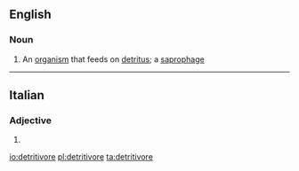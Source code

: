 ==English==

===Noun===
{{wikipedia}}
{{en-noun}}
# {{label|en|ecology}} An [[organism]] that feeds on [[detritus]]; a [[saprophage]]

----

==Italian==

===Adjective===
{{head|it|adjective form}}

# {{feminine plural of|detritivoro|lang=it}}

[[io:detritivore]]
[[pl:detritivore]]
[[ta:detritivore]]
